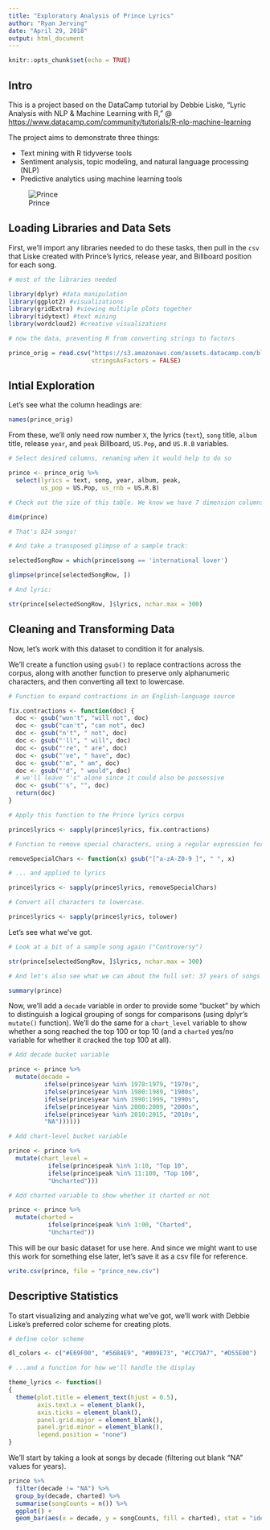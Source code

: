 ```yaml
---
title: "Exploratory Analysis of Prince Lyrics"
author: "Ryan Jerving"
date: "April 29, 2018"
output: html_document
---
```


```r
knitr::opts_chunk$set(echo = TRUE)
```

## Intro

This is a project based on the DataCamp tutorial by Debbie Liske, "Lyric Analysis with NLP & Machine Learning with R," @ <https://www.datacamp.com/community/tutorials/R-nlp-machine-learning>

The project aims to demonstrate three things:

* Text mining with R tidyverse tools
* Sentiment analysis, topic modeling, and natural language processing (NLP)
* Predictive analytics using machine learning tools

![Prince](https://media.boingboing.net/wp-content/uploads/2018/01/PRINCE.jpg)


## Loading Libraries and Data Sets

First, we'll import any libraries needed to do these tasks, then pull in the `csv` that Liske created with Prince's lyrics, release year, and Billboard position for each song.

```r

# most of the libraries needed

library(dplyr) #data manipulation
library(ggplot2) #visualizations
library(gridExtra) #viewing multiple plots together
library(tidytext) #text mining
library(wordcloud2) #creative visualizations

# now the data, preventing R from converting strings to factors

prince_orig = read.csv("https://s3.amazonaws.com/assets.datacamp.com/blog_assets/prince_raw_data.csv", 
                       stringsAsFactors = FALSE)

```

## Intial Exploration

Let's see what the column headings are:

```r

names(prince_orig)

```

From these, we'll only need row number `X`, the lyrics (`text`), `song` title, `album` title, release `year`, and `peak` Billboard, `US.Pop`, and `US.R.B` variables.

```r

# Select desired columns, renaming when it would help to do so

prince <- prince_orig %>%
  select(lyrics = text, song, year, album, peak,
         us_pop = US.Pop, us_rnb = US.R.B)

# Check out the size of this table. We know we have 7 dimension columns: how many rows?

dim(prince)

# That's 824 songs!

# And take a transposed glimpse of a sample track:

selectedSongRow = which(prince$song == 'international lover')

glimpse(prince[selectedSongRow, ])

# And lyric:

str(prince[selectedSongRow, ]$lyrics, nchar.max = 300)

```

## Cleaning and Transforming Data

Now, let's work with this dataset to condition it for analysis.

We'll create a function using `gsub()` to replace contractions across the corpus, along with another function to preserve only alphanumeric characters, and then converting all text to lowercase.

```r

# Function to expand contractions in an English-language source

fix.contractions <- function(doc) {
  doc <- gsub("won't", "will not", doc)
  doc <- gsub("can't", "can not", doc)
  doc <- gsub("n't", " not", doc)
  doc <- gsub("'ll", " will", doc)
  doc <- gsub("'re", " are", doc)
  doc <- gsub("'ve", " have", doc)
  doc <- gsub("'m", " am", doc)
  doc <- gsub("'d", " would", doc)
  # we'll leave "'s" alone since it could also be possessive
  doc <- gsub("'s", "", doc)
  return(doc)
}

# Apply this function to the Prince lyrics corpus

prince$lyrics <- sapply(prince$lyrics, fix.contractions)

# Function to remove special characters, using a regular expression for alphanumeric chars only

removeSpecialChars <- function(x) gsub("[^a-zA-Z0-9 ]", " ", x)

# ... and applied to lyrics

prince$lyrics <- sapply(prince$lyrics, removeSpecialChars)

# Convert all characters to lowercase.

prince$lyrics <- sapply(prince$lyrics, tolower)

```

Let's see what we've got.

```r

# Look at a bit of a sample song again ("Controversy")

str(prince[selectedSongRow, ]$lyrics, nchar.max = 300)

# And let's also see what we can about the full set: 37 years of songs between 1978 and 2015, with the lowest charting (highest number) song entering at 88.

summary(prince)

```

Now, we'll add a `decade` variable in order to provide some "bucket" by which to distinguish a logical grouping of songs for comparisons (using dplyr's `mutate()` function). We'll do the same for a `chart_level` variable to show whether a song reached the top 100 or top 10 (and a `charted` yes/no variable for whether it cracked the top 100 at all).

```r

# Add decade bucket variable

prince <- prince %>%
  mutate(decade =
          ifelse(prince$year %in% 1978:1979, "1970s",
          ifelse(prince$year %in% 1980:1989, "1980s",
          ifelse(prince$year %in% 1990:1999, "1990s",
          ifelse(prince$year %in% 2000:2009, "2000s",
          ifelse(prince$year %in% 2010:2015, "2010s",
          "NA"))))))

# Add chart-level bucket variable

prince <- prince %>%
  mutate(chart_level =
           ifelse(prince$peak %in% 1:10, "Top 10",
           ifelse(prince$peak %in% 11:100, "Top 100",
           "Uncharted")))

# Add charted variable to show whether it charted or not

prince <- prince %>%
  mutate(charted =
           ifelse(prince$peak %in% 1:00, "Charted",
           "Uncharted"))

```

This will be our basic dataset for use here. And since we might want to use this work for something else later, let's save it as a csv file for reference.

```r

write.csv(prince, file = "prince_new.csv")

```

## Descriptive Statistics

To start visualizing and analyzing what we've got, we'll work with Debbie Liske's preferred color scheme for creating plots.

```r

# define color scheme

dl_colors <- c("#E69F00", "#56B4E9", "#009E73", "#CC79A7", "#D55E00")

# ...and a function for how we'll handle the display

theme_lyrics <- function()
{
  theme(plot.title = element_text(hjust = 0.5),
        axis.text.x = element_blank(),
        axis.ticks = element_blank(),
        panel.grid.major = element_blank(),
        panel.grid.minor = element_blank(),
        legend.position = "none")
}

```

We'll start by taking a look at songs by decade (filtering out blank "NA" values for years).

```r

prince %>%
  filter(decade != "NA") %>%
  group_by(decade, charted) %>%
  summarise(songCounts = n()) %>%
  ggplot() +
  geom_bar(aes(x = decade, y = songCounts, fill = charted), stat = "identity")


```
